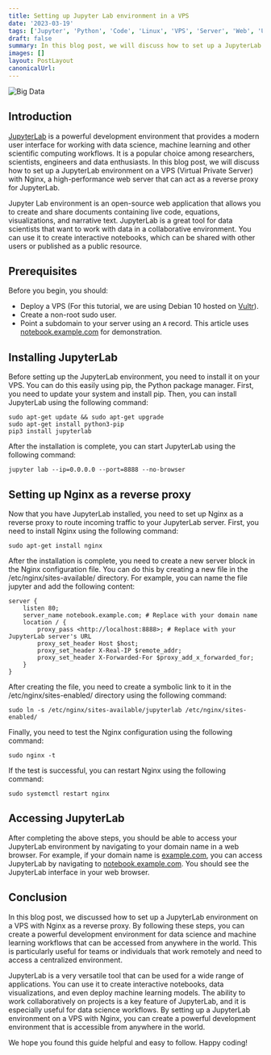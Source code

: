 ```yaml
---
title: Setting up Jupyter Lab environment in a VPS
date: '2023-03-19'
tags: ['Jupyter', 'Python', 'Code', 'Linux', 'VPS', 'Server', 'Web', 'Ubuntu', 'Debian']
draft: false
summary: In this blog post, we will discuss how to set up a JupyterLab environment on a VPS (Virtual Private Server) with Nginx, a high-performance web server that can act as a reverse proxy for JupyterLab
images: []
layout: PostLayout
canonicalUrl:
---
```


<img className="inline" src="/static/images/Blog/jupyter.png" alt="Big Data" />

## Introduction

[JupyterLab](https://jupyter.org/) is a powerful development environment that provides a modern user interface for working with data science, machine learning and other scientific computing workflows. It is a popular choice among researchers, scientists, engineers and data enthusiasts. In this blog post, we will discuss how to set up a JupyterLab environment on a VPS (Virtual Private Server) with Nginx, a high-performance web server that can act as a reverse proxy for JupyterLab.

Jupyter Lab environment is an open-source web application that allows you to create and share documents containing live code, equations, visualizations, and narrative text. JupyterLab is a great tool for data scientists that want to work with data in a collaborative environment. You can use it to create interactive notebooks, which can be shared with other users or published as a public resource.

## Prerequisites

Before you begin, you should:

- Deploy a VPS (For this tutorial, we are using Debian 10 hosted on [Vultr](https://vultr.com)).
- Create a non-root sudo user.
- Point a subdomain to your server using an `A` record. This article uses [notebook.example.com](https://notebook.hshiferaw.xyz) for demonstration.

## Installing JupyterLab

Before setting up the JupyterLab environment, you need to install it on your VPS. You can do this easily using pip, the Python package manager. First, you need to update your system and install pip. Then, you can install JupyterLab using the following command:

```
sudo apt-get update && sudo apt-get upgrade
sudo apt-get install python3-pip
pip3 install jupyterlab

```

After the installation is complete, you can start JupyterLab using the following command:

```
jupyter lab --ip=0.0.0.0 --port=8888 --no-browser

```

## Setting up Nginx as a reverse proxy

Now that you have JupyterLab installed, you need to set up Nginx as a reverse proxy to route incoming traffic to your JupyterLab server. First, you need to install Nginx using the following command:

```
sudo apt-get install nginx

```

After the installation is complete, you need to create a new server block in the Nginx configuration file. You can do this by creating a new file in the /etc/nginx/sites-available/ directory. For example, you can name the file jupyter and add the following content:

```
server {
    listen 80;
    server_name notebook.example.com; # Replace with your domain name
    location / {
        proxy_pass <http://localhost:8888>; # Replace with your JupyterLab server's URL
        proxy_set_header Host $host;
        proxy_set_header X-Real-IP $remote_addr;
        proxy_set_header X-Forwarded-For $proxy_add_x_forwarded_for;
    }
}

```

After creating the file, you need to create a symbolic link to it in the /etc/nginx/sites-enabled/ directory using the following command:

```
sudo ln -s /etc/nginx/sites-available/jupyterlab /etc/nginx/sites-enabled/

```

Finally, you need to test the Nginx configuration using the following command:

```
sudo nginx -t

```

If the test is successful, you can restart Nginx using the following command:

```
sudo systemctl restart nginx

```

## Accessing JupyterLab

After completing the above steps, you should be able to access your JupyterLab environment by navigating to your domain name in a web browser. For example, if your domain name is [example.com](http://example.com/), you can access JupyterLab by navigating to [notebook.example.com](http://notebook.hshiferaw.xyz). You should see the JupyterLab interface in your web browser.

## Conclusion

In this blog post, we discussed how to set up a JupyterLab environment on a VPS with Nginx as a reverse proxy. By following these steps, you can create a powerful development environment for data science and machine learning workflows that can be accessed from anywhere in the world. This is particularly useful for teams or individuals that work remotely and need to access a centralized environment.

JupyterLab is a very versatile tool that can be used for a wide range of applications. You can use it to create interactive notebooks, data visualizations, and even deploy machine learning models. The ability to work collaboratively on projects is a key feature of JupyterLab, and it is especially useful for data science workflows. By setting up a JupyterLab environment on a VPS with Nginx, you can create a powerful development environment that is accessible from anywhere in the world.

We hope you found this guide helpful and easy to follow. Happy coding!
